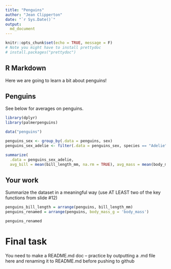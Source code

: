 ```yaml
---
title: "Penguins"
author: "Jean Clipperton"
date: "`r Sys.Date()`"
output: 
  md_document
---
```


```r
knitr::opts_chunk$set(echo = TRUE, message = F)
# Note you might have to install prettydoc
# install.packages("prettydoc")
```

## R Markdown
Here we are going to learn a bit about penguins!

## Penguins
See below for averages on penguins. 

```r
library(dplyr)
library(palmerpenguins)

data("penguins")

penguins_sex <- group_by(.data = penguins, sex)
penguins_sex_adelie <- filter(.data = penguins_sex, species == "Adelie")

summarize(
  .data = penguins_sex_adelie,
  avg_bill = mean(bill_length_mm, na.rm = TRUE), avg_mass = mean(body_mass_g, na.rm = TRUE))
```


## Your work
Summarize the dataset in a meaningful way (use AT LEAST two of the key functions from slide #12)

```r
penguins_bill_length = arrange(penguins, bill_length_mm)
penguins_renamed = arrange(penguins, body_mass_g = 'body_mass')

penguins_renamed
```

# Final task

You need to make a README.md doc -- practice by outputting a .md file here and renaming it to README.md before pushing to github
